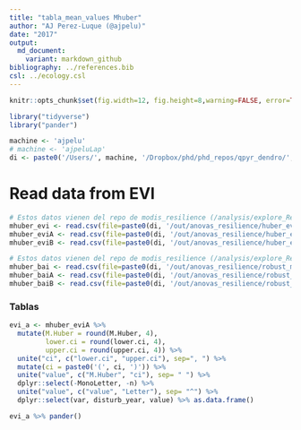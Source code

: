 ```yaml
---
title: "tabla_mean_values Mhuber"
author: "AJ Perez-Luque (@ajpelu)"
date: "2017"
output:  
  md_document:
    variant: markdown_github
bibliography: ../references.bib 
csl: ../ecology.csl
---
```


```r
knitr::opts_chunk$set(fig.width=12, fig.height=8,warning=FALSE, error=TRUE, message=FALSE)
```

```r
library("tidyverse")
library("pander")
```


```r
machine <- 'ajpelu'
# machine <- 'ajpeluLap'
di <- paste0('/Users/', machine, '/Dropbox/phd/phd_repos/qpyr_dendro/', sep='')
```


# Read data from EVI 

```r
# Estos datos vienen del repo de modis_resilience (/analysis/explore_Resilience.Rmd)
mhuber_evi <- read.csv(file=paste0(di, '/out/anovas_resilience/huber_evi/robust_mhuber.csv'), header = TRUE, sep=",")
mhuber_eviA <- read.csv(file=paste0(di, '/out/anovas_resilience/huber_evi/robust_mhuber_a.csv'), header = TRUE, sep=",")
mhuber_eviB <- read.csv(file=paste0(di, '/out/anovas_resilience/huber_evi/robust_mhuber_b.csv'), header = TRUE, sep=",")
```


```r
# Estos datos vienen del repo de modis_resilience (/analysis/explore_Resilience.Rmd)
mhuber_bai <- read.csv(file=paste0(di, '/out/anovas_resilience/robust_mhuber.csv'), header = TRUE, sep=",")
mhuber_baiA <- read.csv(file=paste0(di, '/out/anovas_resilience/robust_mhuber_a.csv'), header = TRUE, sep=",")
mhuber_baiB <- read.csv(file=paste0(di, '/out/anovas_resilience/robust_mhuber_b.csv'), header = TRUE, sep=",")
```


### Tablas 
```r
evi_a <- mhuber_eviA %>% 
  mutate(M.Huber = round(M.Huber, 4),
         lower.ci = round(lower.ci, 4),
         upper.ci = round(upper.ci, 4)) %>% 
  unite("ci", c("lower.ci", "upper.ci"), sep=", ") %>% 
  mutate(ci = paste0('(', ci, ')')) %>% 
  unite("value", c("M.Huber", "ci"), sep= " ") %>%
  dplyr::select(-MonoLetter, -n) %>% 
  unite("value", c("value", "Letter"), sep= "^") %>% 
  dplyr::select(var, disturb_year, value) %>% as.data.frame()

evi_a %>% pander() 
```


